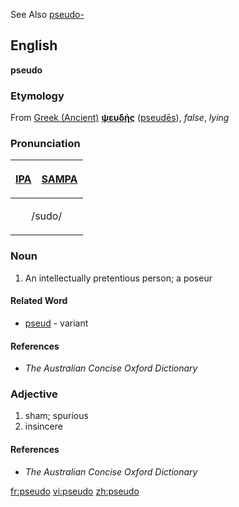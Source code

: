 See Also [[pseudo-]]
==English==
'''pseudo'''
===Etymology===
From [[w:Ancient Greek language|Greek (Ancient)]]      <!-- Please note that this makes sense, so Greek (Modern) and Greek (Ancient) are listed both under 'G' --> '''[[ψευδής]]''' ([[pseudēs]]), ''false'', ''lying''
===Pronunciation===
{| border=1 cellpadding=5
! [[w:IPA|IPA]] !! [[w:SAMPA|SAMPA]]
|-
|colspan=2 align=center| /sudo/
|}

===Noun===
# An intellectually pretentious person; a poseur
====Related Word====
*[[pseud]] - variant


====References====
* ''The Australian Concise Oxford Dictionary''

===Adjective===
#sham; spurious
#insincere

====References====
* ''The Australian Concise Oxford Dictionary''

[[fr:pseudo]]
[[vi:pseudo]]
[[zh:pseudo]]